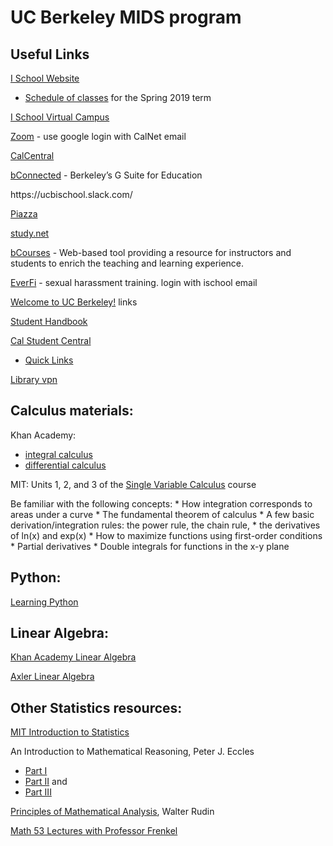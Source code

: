 # UC Berkeley MIDS program
## Useful Links

[I School Website](https://www.ischool.berkeley.edu/home)

* [Schedule of classes](https://www.ischool.berkeley.edu/courses/datasci/2019/spring) for the Spring 2019 term

[I School Virtual Campus](learn.datascience.berkeley.edu)

[Zoom](https://zoom.us/meeting) - use google login with CalNet email

[CalCentral](https://calcentral.berkeley.edu/)

[bConnected](https://bconnected.berkeley.edu/) - Berkeley’s G Suite for Education

https://ucbischool.slack.com/


[Piazza](https://piazza.com/)

[study.net](https://www.study.net/default.asp)

[bCourses](https://auth.berkeley.edu/cas/login?service=https%3A%2F%2Fbcourses.berkeley.edu%2Flogin%2Fcas) - Web-based tool providing a resource for instructors and students to
enrich the teaching and learning experience.

[EverFi](http://www.everfi.com/login) - sexual harassment training. login with ischool email


[Welcome to UC Berkeley!](https://bconnected.berkeley.edu/collaboration-services/welcome-uc-berkeley) links

[Student Handbook](ischool.berkeley.edu/intranet/students/mids)

[Cal Student Central](https://studentcentral.berkeley.edu/)

* [Quick Links](https://studentcentral.berkeley.edu/glossary)

[Library vpn](http://www.lib.berkeley.edu/using-the-libraries/vpn)



## Calculus materials: 

Khan Academy: 

* [integral calculus](https://www.khanacademy.org/math/integral-calculus) 
* [differential calculus](https://www.khanacademy.org/math/differential-calculus)

MIT: Units 1, 2, and 3 of the [Single Variable Calculus](https://ocw.mit.edu/courses/mathematics/18-01sc-single-variable-calculus-fall-2010/syllabus/) course 


Be familiar with the following concepts:
* How integration corresponds to areas under a curve
* The fundamental theorem of calculus
* A few basic derivation/integration rules: the power rule, the chain rule, * the derivatives of ln(x) and exp(x)
* How to maximize functions using first-order conditions
* Partial derivatives
* Double integrals for functions in the x-y plane


## Python:

[Learning Python](https://ischool.berkeley.edu/intranet/students/mids/new/learningpython)


## Linear Algebra:

[Khan Academy Linear Algebra](https://www.khanacademy.org/math/linear-algebra) 

[Axler Linear Algebra](http://linear.axler.net/LADRvideos.html)



## Other Statistics resources:

[MIT Introduction to Statistics](https://ocw.mit.edu/courses/mathematics/18-05-introduction-to-probability-and-statistics-spring-2014/)


An Introduction to Mathematical Reasoning, Peter J. Eccles 

* [Part I](http://www.maths.manchester.ac.uk/~nige/IMRpartI.pdf) 
* [Part II](http://www.maths.manchester.ac.uk/~nige/partII.pdf) and 
* [Part III](http://www.maths.manchester.ac.uk/~nige/partIII.pdf) 

[Principles of Mathematical Analysis](https://notendur.hi.is/vae11/%C3%9Eekking/principles_of_mathematical_analysis_walter_rudin.pdf), Walter Rudin

[Math 53 Lectures with Professor Frenkel](https://www.youtube.com/playlist?list=PLaLOVNqqD-2GcoO8CLvCbprz2J0_1uaoZ)

